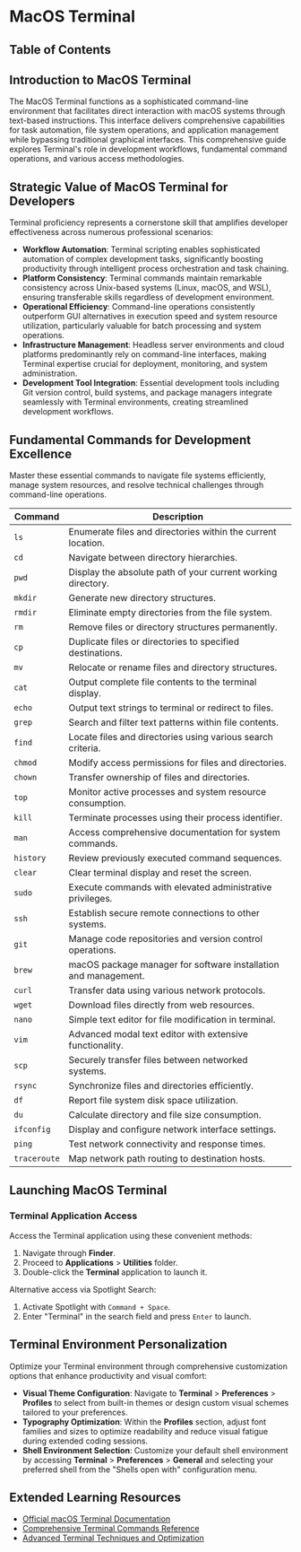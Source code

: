 
# MacOS Terminal

## Table of Contents

## Introduction to MacOS Terminal

The MacOS Terminal functions as a sophisticated command-line environment that facilitates direct interaction with macOS systems through text-based instructions. This interface delivers comprehensive capabilities for task automation, file system operations, and application management while bypassing traditional graphical interfaces. This comprehensive guide explores Terminal's role in development workflows, fundamental command operations, and various access methodologies.

## Strategic Value of MacOS Terminal for Developers

Terminal proficiency represents a cornerstone skill that amplifies developer effectiveness across numerous professional scenarios:

- **Workflow Automation**: Terminal scripting enables sophisticated automation of complex development tasks, significantly boosting productivity through intelligent process orchestration and task chaining.
- **Platform Consistency**: Terminal commands maintain remarkable consistency across Unix-based systems (Linux, macOS, and WSL), ensuring transferable skills regardless of development environment.
- **Operational Efficiency**: Command-line operations consistently outperform GUI alternatives in execution speed and system resource utilization, particularly valuable for batch processing and system operations.
- **Infrastructure Management**: Headless server environments and cloud platforms predominantly rely on command-line interfaces, making Terminal expertise crucial for deployment, monitoring, and system administration.
- **Development Tool Integration**: Essential development tools including Git version control, build systems, and package managers integrate seamlessly with Terminal environments, creating streamlined development workflows.

## Fundamental Commands for Development Excellence

Master these essential commands to navigate file systems efficiently, manage system resources, and resolve technical challenges through command-line operations.

| Command      | Description                                                     |
| ------------ | --------------------------------------------------------------- |
| `ls`         | Enumerate files and directories within the current location.    |
| `cd`         | Navigate between directory hierarchies.                         |
| `pwd`        | Display the absolute path of your current working directory.    |
| `mkdir`      | Generate new directory structures.                              |
| `rmdir`      | Eliminate empty directories from the file system.               |
| `rm`         | Remove files or directory structures permanently.               |
| `cp`         | Duplicate files or directories to specified destinations.       |
| `mv`         | Relocate or rename files and directory structures.              |
| `cat`        | Output complete file contents to the terminal display.          |
| `echo`       | Output text strings to terminal or redirect to files.           |
| `grep`       | Search and filter text patterns within file contents.           |
| `find`       | Locate files and directories using various search criteria.     |
| `chmod`      | Modify access permissions for files and directories.            |
| `chown`      | Transfer ownership of files and directories.                    |
| `top`        | Monitor active processes and system resource consumption.       |
| `kill`       | Terminate processes using their process identifier.             |
| `man`        | Access comprehensive documentation for system commands.         |
| `history`    | Review previously executed command sequences.                   |
| `clear`      | Clear terminal display and reset the screen.                    |
| `sudo`       | Execute commands with elevated administrative privileges.       |
| `ssh`        | Establish secure remote connections to other systems.           |
| `git`        | Manage code repositories and version control operations.        |
| `brew`       | macOS package manager for software installation and management. |
| `curl`       | Transfer data using various network protocols.                  |
| `wget`       | Download files directly from web resources.                     |
| `nano`       | Simple text editor for file modification in terminal.           |
| `vim`        | Advanced modal text editor with extensive functionality.        |
| `scp`        | Securely transfer files between networked systems.              |
| `rsync`      | Synchronize files and directories efficiently.                  |
| `df`         | Report file system disk space utilization.                      |
| `du`         | Calculate directory and file size consumption.                  |
| `ifconfig`   | Display and configure network interface settings.               |
| `ping`       | Test network connectivity and response times.                   |
| `traceroute` | Map network path routing to destination hosts.                  |

## Launching MacOS Terminal

### Terminal Application Access

Access the Terminal application using these convenient methods:

1. Navigate through **Finder**.
2. Proceed to **Applications** > **Utilities** folder.
3. Double-click the **Terminal** application to launch it.

Alternative access via Spotlight Search:

1. Activate Spotlight with `Command + Space`.
2. Enter "Terminal" in the search field and press `Enter` to launch.

## Terminal Environment Personalization

Optimize your Terminal environment through comprehensive customization options that enhance productivity and visual comfort:

- **Visual Theme Configuration**: Navigate to **Terminal** > **Preferences** > **Profiles** to select from built-in themes or design custom visual schemes tailored to your preferences.
- **Typography Optimization**: Within the **Profiles** section, adjust font families and sizes to optimize readability and reduce visual fatigue during extended coding sessions.
- **Shell Environment Selection**: Customize your default shell environment by accessing **Terminal** > **Preferences** > **General** and selecting your preferred shell from the "Shells open with" configuration menu.

## Extended Learning Resources

- [Official macOS Terminal Documentation](https://support.apple.com/guide/terminal/welcome/mac)
- [Comprehensive Terminal Commands Reference](https://www.macworld.com/article/671688/mac-terminal-commands-cheat-sheet.html)
- [Advanced Terminal Techniques and Optimization](https://www.macobserver.com/tips/how-to/terminal-tips-and-tricks/)
  <BackToTop />
